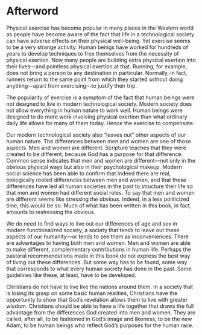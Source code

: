 # Afterword {-}

<a id="_idParaDest-119"></a><a id="_idTextAnchor1209"></a>
<p class="BODY-STYLES_Chapter-Opening"><span class="Opening-Drop-Words">Physical exercise</span> has become popular in many places in the Western world as people have become aware of the fact that life in a technological society can have adverse effects on their physical well-being. Yet exercise seems to be a very strange activity. Human beings have worked for hundreds of years to develop techniques to free themselves from the necessity of physical exertion. Now many people are building extra physical exertion into their lives—and pointless physical exertion at that. Running, for example, does not bring a person to any destination in particular. Normally, in fact, runners return to the same point from which they started without doing anything—apart from exercising—to justify their trip.</p>
<p class="BODY-STYLES_Body">The popularity of exercise is a symptom of the fact that human beings were not designed to live in modern technological society. Modern society does not allow everything in human nature to work well. Human beings were designed to do more work involving physical exertion than what ordinary daily life allows for many of them today. Hence the exercise to compensate.</p>
<p class="BODY-STYLES_Body">Our modern technological society also “leaves out” other aspects of our human nature. The differences between men and women are one of those aspects. Men and women are different. Scripture teaches that they were created to be different, because God has a purpose for that difference. Common sense indicates that men and women are different—not only in the obvious physical ways but also in their psychological makeup. Modern social science has been able to confirm that indeed there are real, biologically rooted differences between men and women, and that these differences have led all human societies in the past to structure their life so that men and women had different social roles. To say that men and women are different seems like stressing the obvious. Indeed, in a less politicized time, this would be so. Much of what has been written in this book, in fact, amounts to restressing the obvious.</p>
<p class="BODY-STYLES_Body">We do need to find ways to live out our differences of age and sex in modern functionalized society, a society that tends to leave out these aspects of our humanity—or tends to see them as inconveniences. There are advantages to having both men and women. Men and women are able to make different, complementary contributions in human life. Perhaps the pastoral recommendations made in this book do not express the best way of living out these differences. But some way has to be found, some way that corresponds to what every human society has done in the past. Some guidelines like these, at least, have to be developed.</p>
<p class="BODY-STYLES_Body">Christians do not have to live like the nations around them. In a society that is losing its grasp on some basic human realities, Christians have the opportunity to show that God’s revelation allows them to live with greater wisdom. Christians should be able to have a life together that draws the full advantage from the differences God created into men and women. They are called, after all, to be fashioned in God’s image and likeness, to be the new Adam, to be human beings who reflect God’s purposes for the human race.</p>
